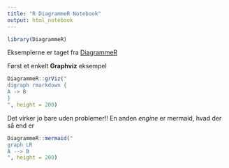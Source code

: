 ```yaml
---
title: "R DiagrammeR Notebook"
output: html_notebook
---
```


```r
library(DiagrammeR)
```

Eksemplerne er taget fra [DiagrammeR](http://rich-iannone.github.io/DiagrammeR/io.html#r-markdown)

Først et enkelt **Graphviz** eksempel

```r
DiagrammeR::grViz("
digraph rmarkdown {
A -> B
}
", height = 200)
```
Det virker jo bare uden problemer!! En anden *engine* er mermaid, hvad der så end er

```r
DiagrammeR::mermaid("
graph LR
A --> B
", height = 200)
```

